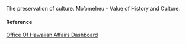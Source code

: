 The preservation of culture. Mo'omeheu - Value of History and Culture.

#### Reference

[Office Of Hawaiian Affairs Dashboard](https://dashboard.hawaii.gov/en/stat/goals/r4bw-tgt3/85a2-232s/h8s6-zbzy/view)